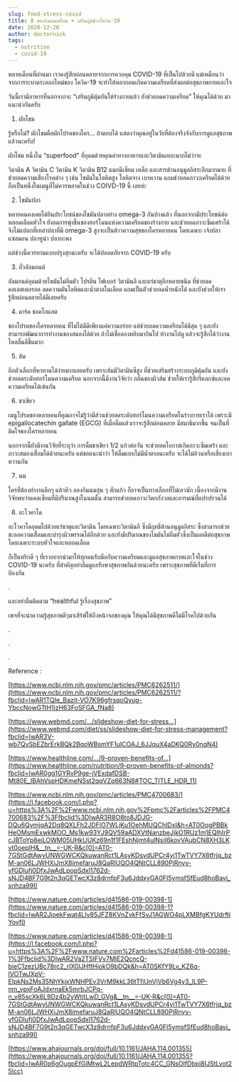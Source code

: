 ```yaml
---
slug: food-stress-covid
title: 8 ของกินลดเครียด + เสริมภูมิช่วงโควิด-19
date: 2020-12-28
author: doctornick
tags:
  - nutrition
  - covid-19
---
```

หลายเดือนที่ผ่านมา เราคงรู้สึกผ่อนคลายจากการควบคุม COVID-19 ที่เป็นไปด้วยดี แต่เหมือนว่า จากการระบาดระลอกใหม่ของ โควิด-19 จะทำให้หลากคนเกิดความเครียดที่ส่งผลต่อสุขภาพกายและใจ

วันนี้เรามีอาหารที่นอกจากจะ “เสริมภูมิคุ้มกันให้ร่างกายแล้ว ยังช่วยลดความเครียด” ให้คุณได้ด้วย มาแนะนำกันครับ

1. ผักโขม

รู้หรือไม่? ผักโขมคือผักโปรดของใคร... ถ้าตอบได้ แสดงว่าคุณอยู่ในวัยที่ต้องจริงจังกับการดูแลสุขภาพแล้วนะครับ!

ผักโขม หนึ่งใน “superfood” ที่อุดมด้วยคุณค่าทางอาหารและวิตามินเยอะมากไม่ว่าจะ

วิตามิน A วิตามิน C วิตามิน K วิตามิน B12 แมกนีเซียม เหล็ก และสารต้านอนุมูลอิสระอีกมากมาย ที่ช่วยลดความเสี่ยงโรคต่าง ๆ เช่น ไขมันในโลหิตสูง โลหิตจาง เบาหวาน แถมช่วยลดภาวะเครียดได้ด้วยถือเป็นหนึ่งในเมนูที่ไม่ควรพลาดในช่วง COIVD-19 นี้ เลยล่ะ

2. ไขมันปลา

หลายคนคงเคยได้ยินประโยชน์ของไขมันปลาอย่าง omega-3 กันบ้างแล้ว ที่นอกจากมีประโยชน์ต่อหลอดเลือดหัวใจ ยังลดการพุ่งขึ้นของฮอร์โมนแห่งความเครียดของร่างกาย และช่วยลดภาวะซึมเศร้าได้ จึงไม่แปลกที่เหล่าปลาที่มี omega-3 สูงจะเป็นต้าวความสุขของใครหลายคน โดยเฉพาะ เจ้าปลาแซลมอน ปลาทูน่า ปลากะพง

แต่ช่วงนี้ควรทานแบบปรุงสุกนะครับ จะได้ปลอดภัยจาก COVID-19 ครับ

3. ถั่วอัลมอนด์

อัลมอนด์อุดมด้วยไขมันไม่อิ่มตัว โปรตีน ไฟเบอร์ วิตามินอี และแร่ธาตุอีกหลายชนิด ที่ช่วยลดคอเลสเตอรอล ลดความดันโลหิตและน้ำตาลในเลือด แถมเป็นตัวช่วยลดน้ำหนักได้ และยังช่วยให้เรารู้สึกผ่อนคลายได้ดีเลยครับ

4. ดาร์ค ชอคโกแลต

ของโปรดของใครหลายคน ที่ไม่ได้มีดีเพียงแค่ความอร่อย แต่ช่วยลดความเครียดได้ดีสุด ๆ และยังสามารถพัฒนาการทำงานของสมองได้ด้วย ถ้าไม่เชื่อลองหยิบมากินไป ทำงานไปดู แล้วจะรู้สึกได้ว่างานไหลลื่นดีขึ้นมาก

5. ส้ม

อีกตัวเลือกที่หาทานได้ง่ายมากเลยครับ เพราะส้มมีวิตามินซีสูง ที่ช่วยเสริมสร้างระบบภูมิคุ้มกัน และยังช่วยลดระดับฮอร์โมนความเครียด นอกจากนี้มีงานวิจัยว่า กลิ่นของผิวส้ม ช่วยให้เรารู้สึกรีแลกซ์และลดความเครียดได้เช่นกัน

6. ชาเขียว

เมนูโปรดของหลายคนที่คุณอาจไม่รู้ว่ามีส่วนช่วยลดระดับฮอร์โมนความเครียดในร่างกายเราได้ เพราะมี epigallocatechin gallate (EGCG) ที่เมื่อดื่มแล้วเราจะรู้สึกผ่อนคลาย มีสมาธิมากขึ้น จนเป็นที่ติดใจของใครหลายคน

นอกจากนี้ยังมีงานวิจัยที่ระบุว่า การดื่มชาเขียว 1/2 แก้วต่อวัน จะช่วยลดโอกาสเกิดภาวะซึมเศร้า และภาวะสมองเสื่อมได้ด้วยนะครับ แต่ขอแนะนำว่า ให้ดื่มแบบไม่มีน้ำตาลนะครับ จะได้ไม่อ้วนหรือเสี่ยงเบาหวานกัน

7. นม

ใครที่ต้องทำงานดึกๆ แล้วหิว ลองกินนมอุ่น ๆ สักแก้ว ก็อาจเป็นทางเลือกที่ไม่เลวนัก เนื่องจากมีงานวิจัยพบว่าแคลเซียมที่มีปริมาณสูงในนมนั้น สามารถช่วยลดภาวะวิตกกังวลและอารมณ์ที่แปรปรวนได้

8. อะโวคาโด

อะโวคาโดอุดมไปด้วยแร่ธาตุและวิตามิน โดยเฉพาะวิตามินอี ซึ่งมีฤทธิ์ต้านอนุมูลอิสระ ซึ่งสามารถช่วยชะลอความเสื่อมและบำรุงผิวพรรณได้อีกด้วย และยังมีปริมาณของไขมันไม่อิ่มตัวซึ่งเป็นผลดีต่อสุขภาพโดยเฉพาะระบบหัวใจและหลอดเลือด

ก็เป็นทริกดี ๆ ที่เราอยากนำมาให้ทุกคนรับมือกับความเครียดและดูแลสุขภาพกายและใจในช่วง COVID-19 นะครับ ที่สำคัญอย่าลืมดูแลรักษาสุขภาพกันด้วยนะครับ เพราะสุขภาพที่ดีเริ่มที่การป้องกัน

.

และอย่าลืมติดตาม “healthful รู้เรื่องสุขภาพ”

เพจที่จะนำความรู้สุขภาพดีๆมาเสิร์ฟให้ถึงหน้าจอของคุณ ให้คุณได้มีสุขภาพดีไม่มีโรคไปด้วยกัน

.

.

.

Reference :

[https://www.ncbi.nlm.nih.gov/pmc/articles/PMC6262511/](https://www.ncbi.nlm.nih.gov/pmc/articles/PMC6262511/?fbclid=IwAR1TQIe_Bazit-VO7K96gfrsqoQyug-YbccNowGTtH1jzH63FoSFGA_fNa8)

[https://www.webmd.com/.../slideshow-diet-for-stress...](https://www.webmd.com/diet/ss/slideshow-diet-for-stress-management?fbclid=IwAR3V-wb7QySbEZbrErkBQk2BqoWBsmYF1uICOAJ_6JJquX4aDKQ0Ry0nqN4)

[https://www.healthline.com/.../9-proven-benefits-of...](https://www.healthline.com/nutrition/9-proven-benefits-of-almonds?fbclid=IwAR0gg1GYRvP9ge-jVExdafDSB-Mt80E_IBAhVspHDKmeNSst2qqVZq663N8#TOC_TITLE_HDR_11)

[https://www.ncbi.nlm.nih.gov/pmc/articles/PMC4700683/](https://l.facebook.com/l.php?u=https%3A%2F%2Fwww.ncbi.nlm.nih.gov%2Fpmc%2Farticles%2FPMC4700683%2F%3Ffbclid%3DIwAR3R8O8to8JDJG-DQu6QymjqA2Dq8QXLFh2JDFlO7WLjKu1OehMUQChlDxI&h=AT0OogPBBkHeOMsmExwkMOO_Ms1kw93YJ9QV59aADXVtNanzbeJjkO1RUz1m1EQIhIrPcJBToYp8eiLOWM05UHkUUKz69n1f1FEshNjmt4ulNsiI6kovVAubCN8XH3LKvt0oepIH&__tn__=-UK-R&c[0]=AT0-7GStGdtAwyUNWGWCKQkuwanRct1LAsyKDsvdUPCr4yi1TwTVY7X6tfrjq_bzM-an06LJWHXiJmX8imefaruJ8QaRlUQO4QNtCLL890PjRnyv-yfGDlufj0DfxJwAdLpopSdxl1762d-sNJD4BF7G9t2n3qGETwcX3z8drnfpF3u6JddxyGA0FI5ymsfSfEud8hoBavj_snhza99I)

[https://www.nature.com/articles/d41586-019-00398-1](https://www.nature.com/articles/d41586-019-00398-1?fbclid=IwAR2JioekFwat4LIv85JFZ8KVnZvkFfSvJ1AGWO4pLXMBfgKYUdrftiYovfI)

[https://www.nature.com/articles/d41586-019-00398-1](https://l.facebook.com/l.php?u=https%3A%2F%2Fwww.nature.com%2Farticles%2Fd41586-019-00398-1%3Ffbclid%3DIwAR2Va2TSlFVv7MlE2QcncQ-bieC1zezUBc78rc2_rlX0lJHftHiokO9bDQk&h=AT0SKfY9Lv_KZ6q-IVOTwJXpV-EIpkNs2Ms35NhYkjxWNHPEv3VrM9kkL36tTfiUnVjVb6Vg4y3_IL9P-nm_vpxFoAJdxrnaEk5mrbJCPq-n_v85scXk6L9Dz4b2yWtitLwD_GVg&__tn__=-UK-R&c[0]=AT0-7GStGdtAwyUNWGWCKQkuwanRct1LAsyKDsvdUPCr4yi1TwTVY7X6tfrjq_bzM-an06LJWHXiJmX8imefaruJ8QaRlUQO4QNtCLL890PjRnyv-yfGDlufj0DfxJwAdLpopSdxl1762d-sNJD4BF7G9t2n3qGETwcX3z8drnfpF3u6JddxyGA0FI5ymsfSfEud8hoBavj_snhza99I)

[https://www.ahajournals.org/doi/full/10.1161/JAHA.114.001355](https://www.ahajournals.org/doi/full/10.1161/JAHA.114.001355?fbclid=IwAR0p6gOugpEfGiMtwL2LepdWRtpTotc4CC_GNsOlfDbpi8IJStLvot25Icc)